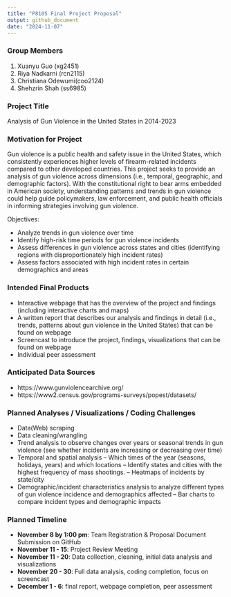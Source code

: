 ```yaml
---
title: "P8105 Final Project Proposal"
output: github_document
date: "2024-11-07"
---
```


### Group Members 

1. Xuanyu Guo (xg2451) 
2. Riya Nadkarni (rcn2115)
3. Christiana Odewumi(coo2124)
4. Shehzrin Shah (ss6985)

### Project Title 

Analysis of Gun Violence in the United States in 2014-2023

### Motivation for Project 

Gun violence is a public health and safety issue in the United States, which consistently experiences higher levels of firearm-related incidents compared to other developed countries. This project seeks to provide an analysis of gun violence across dimensions (i.e., temporal, geographic, and demographic factors). With the constitutional right to bear arms embedded in American society, understanding patterns and trends in gun violence could help guide policymakers, law enforcement, and public health officials in informing strategies involving gun violence. 

Objectives: 

 - Analyze trends in gun violence over time 
 - Identify high-risk time periods for gun violence incidents
 - Assess differences in gun violence across states and cities (identifying regions with disproportionately high incident rates)
 - Assess factors associated with high incident rates in certain demographics and areas 

### Intended Final Products 

- Interactive webpage that has the overview of the project and findings (including interactive charts and maps) 
- A written report that describes our analysis and findings in detail (i.e., trends, patterns about gun violence in the United States) that can be found on webpage 
- Screencast to introduce the project, findings, visualizations that can be found on webpage 
- Individual peer assessment 

### Anticipated Data Sources 

- https://www.gunviolencearchive.org/
- https://www2.census.gov/programs-surveys/popest/datasets/

### Planned Analyses / Visualizations / Coding Challenges

- Data(Web) scraping 
- Data cleaning/wrangling
- Trend analysis to observe changes over years or seasonal trends in gun violence (see whether incidents are increasing or decreasing over time)  
- Temporal and spatial analysis 
-- Which times of the year (seasons, holidays, years) and which locations 
-- Identify states and cities with the highest frequency of mass shootings.
-- Heatmaps of incidents by state/city 
- Demographic/incident characteristics analysis to analyze different types of gun violence incidence and demographics affected 
-- Bar charts to compare incident types and demographic impacts


### Planned Timeline 

- **November 8 by 1:00 pm**: Team Registration & Proposal Document Submission on GitHub
- **November 11 - 15**: Project Review Meeting 
- **November 11 - 20**: Data collection, cleaning, initial data analysis and visualizations 
- **November 20 - 30**: Full data analysis, coding completion, focus on screencast
- **December 1 - 6**: final report, webpage completion, peer assessment 
